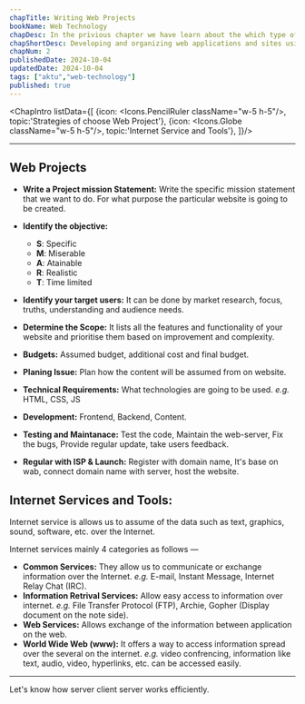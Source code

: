 ```yaml
---
chapTitle: Writing Web Projects
bookName: Web Technology
chapDesc: In the privious chapter we have learn about the which type of network is used on governing of web, and its uses.
chapShortDesc: Developing and organizing web applications and sites using various web technologies.
chapNum: 2
publishedDate: 2024-10-04
updatedDate: 2024-10-04
tags: ["aktu","web-technology"]
published: true
---
```


<ChapIntro listData={[
  {icon: <Icons.PencilRuler className="w-5 h-5"/>, topic:'Strategies of choose Web Project'},
  {icon: <Icons.Globe className="w-5 h-5"/>, topic:'Internet Service and Tools'},
]}/>

---
## Web Projects
- **Write a Project mission Statement:**
Write the specific mission statement that we want to do. For what purpose the particular website is going to be created.

- **Identify the objective:**
    - **S**: Specific
    - **M**: Miserable
    - **A**: Atainable
    - **R**: Realistic
    - **T**: Time limited

- **Identify your target users:**
It can be done by market research, focus, truths, understanding and audience needs.

- **Determine the Scope:**
It lists all the features and functionality of your website and prioritise them based on improvement and complexity.

- **Budgets:**
Assumed budget, additional cost and final budget.

- **Planing Issue:**
Plan how the content will be assumed from on website.

- **Technical Requirements:**
What technologies are going to be used.
*e.g.* HTML, CSS, JS

- **Development:** 
Frontend, Backend, Content.

- **Testing and Maintanace:**
Test the code, Maintain the web-server, Fix the bugs, Provide regular update, take users feedback.

- **Regular with ISP & Launch:**
Register with domain name, It's base on wab, connect domain name with server, host the website.

## Internet Services and Tools:
Internet service is allows us to assume of the data such as text, graphics, sound, software, etc. over the Internet.<br/>

Internet services mainly 4 categories as follows &mdash;
- **Common Services:** They allow us to communicate or exchange information over the Internet. *e.g.* E-mail, Instant Message, Internet Relay Chat (IRC).
- **Information Retrival Services:** Allow easy access to information over internet. *e.g.* File Transfer Protocol (FTP), Archie, Gopher (Display document on the note side).
- **Web Services:** Allows exchange of the information between application on the web.
- **World Wide Web (www):** It offers a way to access information spread over the several on the internet. *e.g.* video confrencing, information like text, audio, video, hyperlinks, etc. can be accessed easily.




---
<NextUp nextChap="3" nextChapName="Client Server Computing" nextChapLink="/web-technology/client-server-computing"> Let's know how server client server works efficiently.</NextUp>
